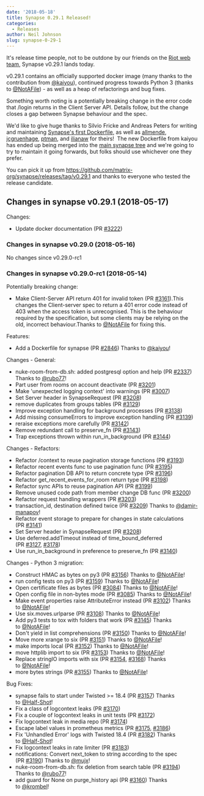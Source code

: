 ```yaml
---
date: '2018-05-18'
title: Synapse 0.29.1 Released!
categories:
  - Releases
author: Neil Johnson
slug: synapse-0-29-1
---
```


It's release time people, not to be outdone by our friends on the <a href="https://medium.com/@RiotChat/stickers-are-here-introducing-riot-im-0-15-for-web-desktop-284c32b93acc">Riot web team</a>, Synapse v0.29.1 lands today.

v0.29.1 contains an officially supported docker image (many thanks to the contribution from <a href="https://github.com/kaiyou">@kaiyou</a>), continued progress towards Python 3 (thanks to <a class="user-mention" href="https://github.com/NotAFile" data-hovercard-user-id="5447747" data-octo-click="hovercard-link-click" data-octo-dimensions="link_type:self" aria-describedby="hovercard-aria-description">@NotAFile</a>) - as well as a heap of refactorings and bug fixes.

Something worth noting is a potentially breaking change in the error code that /login returns in the Client Server API. Details follow, but the change closes a gap between Synapse behaviour and the spec.

We'd like to give huge thanks to Silvio Fricke and Andreas Peters for writing and maintaining <a href="https://github.com/AVENTER-UG/docker-matrix">Synapse's first Dockerfile</a>, as well as <a href="https://github.com/allmende/docker-synapse">allmende</a>, <a href="https://github.com/jcgruenhage/docker-synapse">jcgruenhage</a>, <a href="https://github.com/ptman/synapse-docker">ptman</a>, and <a href="https://github.com/ilianaw/dockerfiles/tree/master/synapse">ilianaw</a> for theirs!  The new Dockerfile from kaiyou has ended up being merged into the <a href="https://github.com/matrix-org/synapse/tree/master/contrib/docker">main synapse tree</a> and we're going to try to maintain it going forwards, but folks should use whichever one they prefer.

You can pick it up from <a href="https://github.com/matrix-org/synapse/releases/tag/v0.29.1">https://github.com/matrix-org/synapse/releases/tag/v0.29.1</a> and thanks to everyone who tested the release candidate.
<h2>Changes in synapse v0.29.1 (2018-05-17)</h2>
Changes:
<ul>
 	<li>Update docker documentation (PR <a href="https://github.com/matrix-org/synapse/pull/3222">#3222</a>)</li>
</ul>
<h3>Changes in synapse v0.29.0 (2018-05-16)</h3>
No changes since v0.29.0-rc1
<h3>Changes in synapse v0.29.0-rc1 (2018-05-14)</h3>
Potentially breaking change:
<ul>
 	<li>Make Client-Server API return 401 for invalid token (PR <a class="issue-link js-issue-link" href="https://github.com/matrix-org/synapse/pull/3161" data-error-text="Failed to load issue title" data-id="319022836" data-permission-text="Issue title is private" data-url="https://github.com/matrix-org/synapse/issues/3161">#3161</a>).This changes the Client-server spec to return a 401 error code instead of 403 when the access token is unrecognised. This is the behaviour required by the specification, but some clients may be relying on the old, incorrect behaviour.Thanks to <a class="user-mention" href="https://github.com/NotAFile" data-hovercard-user-id="5447747" data-octo-click="hovercard-link-click" data-octo-dimensions="link_type:self" aria-describedby="hovercard-aria-description">@NotAFile</a> for fixing this.</li>
</ul>
Features:
<ul>
 	<li>Add a Dockerfile for synapse (PR <a class="issue-link js-issue-link" href="https://github.com/matrix-org/synapse/pull/2846" data-error-text="Failed to load issue title" data-id="294138160" data-permission-text="Issue title is private" data-url="https://github.com/matrix-org/synapse/issues/2846">#2846</a>) Thanks to <a class="user-mention" href="https://github.com/kaiyou" data-hovercard-user-id="847861" data-octo-click="hovercard-link-click" data-octo-dimensions="link_type:self" aria-describedby="hovercard-aria-description">@kaiyou</a>!</li>
</ul>
Changes - General:
<ul>
 	<li>nuke-room-from-db.sh: added postgresql option and help (PR <a class="issue-link js-issue-link" href="https://github.com/matrix-org/synapse/pull/2337" data-error-text="Failed to load issue title" data-id="240936932" data-permission-text="Issue title is private" data-url="https://github.com/matrix-org/synapse/issues/2337">#2337</a>) Thanks to <a class="user-mention" href="https://github.com/rubo77" data-hovercard-user-id="1591563" data-octo-click="hovercard-link-click" data-octo-dimensions="link_type:self" aria-describedby="hovercard-aria-description">@rubo77</a>!</li>
 	<li>Part user from rooms on account deactivate (PR <a class="issue-link js-issue-link" href="https://github.com/matrix-org/synapse/pull/3201" data-error-text="Failed to load issue title" data-id="321584384" data-permission-text="Issue title is private" data-url="https://github.com/matrix-org/synapse/issues/3201">#3201</a>)</li>
 	<li>Make 'unexpected logging context' into warnings (PR <a class="issue-link js-issue-link" href="https://github.com/matrix-org/synapse/pull/3007" data-error-text="Failed to load issue title" data-id="305674363" data-permission-text="Issue title is private" data-url="https://github.com/matrix-org/synapse/issues/3007">#3007</a>)</li>
 	<li>Set Server header in SynapseRequest (PR <a class="issue-link js-issue-link" href="https://github.com/matrix-org/synapse/pull/3208" data-error-text="Failed to load issue title" data-id="322021667" data-permission-text="Issue title is private" data-url="https://github.com/matrix-org/synapse/issues/3208">#3208</a>)</li>
 	<li>remove duplicates from groups tables (PR <a class="issue-link js-issue-link" href="https://github.com/matrix-org/synapse/pull/3129" data-error-text="Failed to load issue title" data-id="317640994" data-permission-text="Issue title is private" data-url="https://github.com/matrix-org/synapse/issues/3129">#3129</a>)</li>
 	<li>Improve exception handling for background processes (PR <a class="issue-link js-issue-link" href="https://github.com/matrix-org/synapse/pull/3138" data-error-text="Failed to load issue title" data-id="318353806" data-permission-text="Issue title is private" data-url="https://github.com/matrix-org/synapse/issues/3138">#3138</a>)</li>
 	<li>Add missing consumeErrors to improve exception handling (PR <a class="issue-link js-issue-link" href="https://github.com/matrix-org/synapse/pull/3139" data-error-text="Failed to load issue title" data-id="318354891" data-permission-text="Issue title is private" data-url="https://github.com/matrix-org/synapse/issues/3139">#3139</a>)</li>
 	<li>reraise exceptions more carefully (PR <a class="issue-link js-issue-link" href="https://github.com/matrix-org/synapse/pull/3142" data-error-text="Failed to load issue title" data-id="318362067" data-permission-text="Issue title is private" data-url="https://github.com/matrix-org/synapse/issues/3142">#3142</a>)</li>
 	<li>Remove redundant call to preserve_fn (PR <a class="issue-link js-issue-link" href="https://github.com/matrix-org/synapse/pull/3143" data-error-text="Failed to load issue title" data-id="318369685" data-permission-text="Issue title is private" data-url="https://github.com/matrix-org/synapse/issues/3143">#3143</a>)</li>
 	<li>Trap exceptions thrown within run_in_background (PR <a class="issue-link js-issue-link" href="https://github.com/matrix-org/synapse/pull/3144" data-error-text="Failed to load issue title" data-id="318372621" data-permission-text="Issue title is private" data-url="https://github.com/matrix-org/synapse/issues/3144">#3144</a>)</li>
</ul>
Changes - Refactors:
<ul>
 	<li>Refactor /context to reuse pagination storage functions (PR <a class="issue-link js-issue-link" href="https://github.com/matrix-org/synapse/pull/3193" data-error-text="Failed to load issue title" data-id="321240389" data-permission-text="Issue title is private" data-url="https://github.com/matrix-org/synapse/issues/3193">#3193</a>)</li>
 	<li>Refactor recent events func to use pagination func (PR <a class="issue-link js-issue-link" href="https://github.com/matrix-org/synapse/pull/3195" data-error-text="Failed to load issue title" data-id="321511701" data-permission-text="Issue title is private" data-url="https://github.com/matrix-org/synapse/issues/3195">#3195</a>)</li>
 	<li>Refactor pagination DB API to return concrete type (PR <a class="issue-link js-issue-link" href="https://github.com/matrix-org/synapse/pull/3196" data-error-text="Failed to load issue title" data-id="321514152" data-permission-text="Issue title is private" data-url="https://github.com/matrix-org/synapse/issues/3196">#3196</a>)</li>
 	<li>Refactor get_recent_events_for_room return type (PR <a class="issue-link js-issue-link" href="https://github.com/matrix-org/synapse/pull/3198" data-error-text="Failed to load issue title" data-id="321524525" data-permission-text="Issue title is private" data-url="https://github.com/matrix-org/synapse/issues/3198">#3198</a>)</li>
 	<li>Refactor sync APIs to reuse pagination API (PR <a class="issue-link js-issue-link" href="https://github.com/matrix-org/synapse/pull/3199" data-error-text="Failed to load issue title" data-id="321556855" data-permission-text="Issue title is private" data-url="https://github.com/matrix-org/synapse/issues/3199">#3199</a>)</li>
 	<li>Remove unused code path from member change DB func (PR <a class="issue-link js-issue-link" href="https://github.com/matrix-org/synapse/pull/3200" data-error-text="Failed to load issue title" data-id="321572270" data-permission-text="Issue title is private" data-url="https://github.com/matrix-org/synapse/issues/3200">#3200</a>)</li>
 	<li>Refactor request handling wrappers (PR <a class="issue-link js-issue-link" href="https://github.com/matrix-org/synapse/pull/3203" data-error-text="Failed to load issue title" data-id="321896316" data-permission-text="Issue title is private" data-url="https://github.com/matrix-org/synapse/issues/3203">#3203</a>)</li>
 	<li>transaction_id, destination defined twice (PR <a class="issue-link js-issue-link" href="https://github.com/matrix-org/synapse/pull/3209" data-error-text="Failed to load issue title" data-id="322050253" data-permission-text="Issue title is private" data-url="https://github.com/matrix-org/synapse/issues/3209">#3209</a>) Thanks to <a class="user-mention" href="https://github.com/damir-manapov" data-hovercard-user-id="84543" data-octo-click="hovercard-link-click" data-octo-dimensions="link_type:self" aria-describedby="hovercard-aria-description">@damir-manapov</a>!</li>
 	<li>Refactor event storage to prepare for changes in state calculations (PR <a class="issue-link js-issue-link" href="https://github.com/matrix-org/synapse/pull/3141" data-error-text="Failed to load issue title" data-id="318360848" data-permission-text="Issue title is private" data-url="https://github.com/matrix-org/synapse/issues/3141">#3141</a>)</li>
 	<li>Set Server header in SynapseRequest (PR <a class="issue-link js-issue-link" href="https://github.com/matrix-org/synapse/pull/3208" data-error-text="Failed to load issue title" data-id="322021667" data-permission-text="Issue title is private" data-url="https://github.com/matrix-org/synapse/issues/3208">#3208</a>)</li>
 	<li>Use deferred.addTimeout instead of time_bound_deferred (PR <a class="issue-link js-issue-link" href="https://github.com/matrix-org/synapse/pull/3127" data-error-text="Failed to load issue title" data-id="316624675" data-permission-text="Issue title is private" data-url="https://github.com/matrix-org/synapse/issues/3127">#3127</a>, <a class="issue-link js-issue-link" href="https://github.com/matrix-org/synapse/pull/3178" data-error-text="Failed to load issue title" data-id="319723346" data-permission-text="Issue title is private" data-url="https://github.com/matrix-org/synapse/issues/3178">#3178</a>)</li>
 	<li>Use run_in_background in preference to preserve_fn (PR <a class="issue-link js-issue-link" href="https://github.com/matrix-org/synapse/pull/3140" data-error-text="Failed to load issue title" data-id="318358846" data-permission-text="Issue title is private" data-url="https://github.com/matrix-org/synapse/issues/3140">#3140</a>)</li>
</ul>
Changes - Python 3 migration:
<ul>
 	<li>Construct HMAC as bytes on py3 (PR <a class="issue-link js-issue-link" href="https://github.com/matrix-org/synapse/pull/3156" data-error-text="Failed to load issue title" data-id="318672814" data-permission-text="Issue title is private" data-url="https://github.com/matrix-org/synapse/issues/3156">#3156</a>) Thanks to <a class="user-mention" href="https://github.com/NotAFile" data-hovercard-user-id="5447747" data-octo-click="hovercard-link-click" data-octo-dimensions="link_type:self" aria-describedby="hovercard-aria-description">@NotAFile</a>!</li>
 	<li>run config tests on py3 (PR <a class="issue-link js-issue-link" href="https://github.com/matrix-org/synapse/pull/3159" data-error-text="Failed to load issue title" data-id="318819505" data-permission-text="Issue title is private" data-url="https://github.com/matrix-org/synapse/issues/3159">#3159</a>) Thanks to <a class="user-mention" href="https://github.com/NotAFile" data-hovercard-user-id="5447747" data-octo-click="hovercard-link-click" data-octo-dimensions="link_type:self" aria-describedby="hovercard-aria-description">@NotAFile</a>!</li>
 	<li>Open certificate files as bytes (PR <a class="issue-link js-issue-link" href="https://github.com/matrix-org/synapse/pull/3084" data-error-text="Failed to load issue title" data-id="312978895" data-permission-text="Issue title is private" data-url="https://github.com/matrix-org/synapse/issues/3084">#3084</a>) Thanks to <a class="user-mention" href="https://github.com/NotAFile" data-hovercard-user-id="5447747" data-octo-click="hovercard-link-click" data-octo-dimensions="link_type:self" aria-describedby="hovercard-aria-description">@NotAFile</a>!</li>
 	<li>Open config file in non-bytes mode (PR <a class="issue-link js-issue-link" href="https://github.com/matrix-org/synapse/pull/3085" data-error-text="Failed to load issue title" data-id="312979176" data-permission-text="Issue title is private" data-url="https://github.com/matrix-org/synapse/issues/3085">#3085</a>) Thanks to <a class="user-mention" href="https://github.com/NotAFile" data-hovercard-user-id="5447747" data-octo-click="hovercard-link-click" data-octo-dimensions="link_type:self" aria-describedby="hovercard-aria-description">@NotAFile</a>!</li>
 	<li>Make event properties raise AttributeError instead (PR <a class="issue-link js-issue-link" href="https://github.com/matrix-org/synapse/pull/3102" data-error-text="Failed to load issue title" data-id="314438601" data-permission-text="Issue title is private" data-url="https://github.com/matrix-org/synapse/issues/3102">#3102</a>) Thanks to <a class="user-mention" href="https://github.com/NotAFile" data-hovercard-user-id="5447747" data-octo-click="hovercard-link-click" data-octo-dimensions="link_type:self" aria-describedby="hovercard-aria-description">@NotAFile</a>!</li>
 	<li>Use six.moves.urlparse (PR <a class="issue-link js-issue-link" href="https://github.com/matrix-org/synapse/pull/3108" data-error-text="Failed to load issue title" data-id="314444112" data-permission-text="Issue title is private" data-url="https://github.com/matrix-org/synapse/issues/3108">#3108</a>) Thanks to <a class="user-mention" href="https://github.com/NotAFile" data-hovercard-user-id="5447747" data-octo-click="hovercard-link-click" data-octo-dimensions="link_type:self" aria-describedby="hovercard-aria-description">@NotAFile</a>!</li>
 	<li>Add py3 tests to tox with folders that work (PR <a class="issue-link js-issue-link" href="https://github.com/matrix-org/synapse/pull/3145" data-error-text="Failed to load issue title" data-id="318431714" data-permission-text="Issue title is private" data-url="https://github.com/matrix-org/synapse/issues/3145">#3145</a>) Thanks to <a class="user-mention" href="https://github.com/NotAFile" data-hovercard-user-id="5447747" data-octo-click="hovercard-link-click" data-octo-dimensions="link_type:self" aria-describedby="hovercard-aria-description">@NotAFile</a>!</li>
 	<li>Don't yield in list comprehensions (PR <a class="issue-link js-issue-link" href="https://github.com/matrix-org/synapse/pull/3150" data-error-text="Failed to load issue title" data-id="318628803" data-permission-text="Issue title is private" data-url="https://github.com/matrix-org/synapse/issues/3150">#3150</a>) Thanks to <a class="user-mention" href="https://github.com/NotAFile" data-hovercard-user-id="5447747" data-octo-click="hovercard-link-click" data-octo-dimensions="link_type:self" aria-describedby="hovercard-aria-description">@NotAFile</a>!</li>
 	<li>Move more xrange to six (PR <a class="issue-link js-issue-link" href="https://github.com/matrix-org/synapse/pull/3151" data-error-text="Failed to load issue title" data-id="318628945" data-permission-text="Issue title is private" data-url="https://github.com/matrix-org/synapse/issues/3151">#3151</a>) Thanks to <a class="user-mention" href="https://github.com/NotAFile" data-hovercard-user-id="5447747" data-octo-click="hovercard-link-click" data-octo-dimensions="link_type:self" aria-describedby="hovercard-aria-description">@NotAFile</a>!</li>
 	<li>make imports local (PR <a class="issue-link js-issue-link" href="https://github.com/matrix-org/synapse/pull/3152" data-error-text="Failed to load issue title" data-id="318629082" data-permission-text="Issue title is private" data-url="https://github.com/matrix-org/synapse/issues/3152">#3152</a>) Thanks to <a class="user-mention" href="https://github.com/NotAFile" data-hovercard-user-id="5447747" data-octo-click="hovercard-link-click" data-octo-dimensions="link_type:self" aria-describedby="hovercard-aria-description">@NotAFile</a>!</li>
 	<li>move httplib import to six (PR <a class="issue-link js-issue-link" href="https://github.com/matrix-org/synapse/pull/3153" data-error-text="Failed to load issue title" data-id="318629172" data-permission-text="Issue title is private" data-url="https://github.com/matrix-org/synapse/issues/3153">#3153</a>) Thanks to <a class="user-mention" href="https://github.com/NotAFile" data-hovercard-user-id="5447747" data-octo-click="hovercard-link-click" data-octo-dimensions="link_type:self" aria-describedby="hovercard-aria-description">@NotAFile</a>!</li>
 	<li>Replace stringIO imports with six (PR <a class="issue-link js-issue-link" href="https://github.com/matrix-org/synapse/pull/3154" data-error-text="Failed to load issue title" data-id="318629362" data-permission-text="Issue title is private" data-url="https://github.com/matrix-org/synapse/issues/3154">#3154</a>, <a class="issue-link js-issue-link" href="https://github.com/matrix-org/synapse/pull/3168" data-error-text="Failed to load issue title" data-id="319453092" data-permission-text="Issue title is private" data-url="https://github.com/matrix-org/synapse/issues/3168">#3168</a>) Thanks to <a class="user-mention" href="https://github.com/NotAFile" data-hovercard-user-id="5447747" data-octo-click="hovercard-link-click" data-octo-dimensions="link_type:self" aria-describedby="hovercard-aria-description">@NotAFile</a>!</li>
 	<li>more bytes strings (PR <a class="issue-link js-issue-link" href="https://github.com/matrix-org/synapse/pull/3155" data-error-text="Failed to load issue title" data-id="318672504" data-permission-text="Issue title is private" data-url="https://github.com/matrix-org/synapse/issues/3155">#3155</a>) Thanks to <a class="user-mention" href="https://github.com/NotAFile" data-hovercard-user-id="5447747" data-octo-click="hovercard-link-click" data-octo-dimensions="link_type:self" aria-describedby="hovercard-aria-description">@NotAFile</a>!</li>
</ul>
Bug Fixes:
<ul>
 	<li>synapse fails to start under Twisted &gt;= 18.4 (PR <a class="issue-link js-issue-link" href="https://github.com/matrix-org/synapse/pull/3157" data-error-text="Failed to load issue title" data-id="318721696" data-permission-text="Issue title is private" data-url="https://github.com/matrix-org/synapse/issues/3157">#3157</a>) Thanks to <a class="user-mention" href="https://github.com/Half-Shot" data-hovercard-user-id="2072976" data-octo-click="hovercard-link-click" data-octo-dimensions="link_type:self" aria-describedby="hovercard-aria-description">@Half-Shot</a>!</li>
 	<li>Fix a class of logcontext leaks (PR <a class="issue-link js-issue-link" href="https://github.com/matrix-org/synapse/pull/3170" data-error-text="Failed to load issue title" data-id="319506071" data-permission-text="Issue title is private" data-url="https://github.com/matrix-org/synapse/issues/3170">#3170</a>)</li>
 	<li>Fix a couple of logcontext leaks in unit tests (PR <a class="issue-link js-issue-link" href="https://github.com/matrix-org/synapse/pull/3172" data-error-text="Failed to load issue title" data-id="319584239" data-permission-text="Issue title is private" data-url="https://github.com/matrix-org/synapse/issues/3172">#3172</a>)</li>
 	<li>Fix logcontext leak in media repo (PR <a class="issue-link js-issue-link" href="https://github.com/matrix-org/synapse/pull/3174" data-error-text="Failed to load issue title" data-id="319596214" data-permission-text="Issue title is private" data-url="https://github.com/matrix-org/synapse/issues/3174">#3174</a>)</li>
 	<li>Escape label values in prometheus metrics (PR <a class="issue-link js-issue-link" href="https://github.com/matrix-org/synapse/pull/3175" data-error-text="Failed to load issue title" data-id="319611493" data-permission-text="Issue title is private" data-url="https://github.com/matrix-org/synapse/issues/3175">#3175</a>, <a class="issue-link js-issue-link" href="https://github.com/matrix-org/synapse/pull/3186" data-error-text="Failed to load issue title" data-id="319955083" data-permission-text="Issue title is private" data-url="https://github.com/matrix-org/synapse/issues/3186">#3186</a>)</li>
 	<li>Fix 'Unhandled Error' logs with Twisted 18.4 (PR <a class="issue-link js-issue-link" href="https://github.com/matrix-org/synapse/pull/3182" data-error-text="Failed to load issue title" data-id="319867481" data-permission-text="Issue title is private" data-url="https://github.com/matrix-org/synapse/issues/3182">#3182</a>) Thanks to <a class="user-mention" href="https://github.com/Half-Shot" data-hovercard-user-id="2072976" data-octo-click="hovercard-link-click" data-octo-dimensions="link_type:self" aria-describedby="hovercard-aria-description">@Half-Shot</a>!</li>
 	<li>Fix logcontext leaks in rate limiter (PR <a class="issue-link js-issue-link" href="https://github.com/matrix-org/synapse/pull/3183" data-error-text="Failed to load issue title" data-id="319883299" data-permission-text="Issue title is private" data-url="https://github.com/matrix-org/synapse/issues/3183">#3183</a>)</li>
 	<li>notifications: Convert next_token to string according to the spec (PR <a class="issue-link js-issue-link" href="https://github.com/matrix-org/synapse/pull/3190" data-error-text="Failed to load issue title" data-id="320496620" data-permission-text="Issue title is private" data-url="https://github.com/matrix-org/synapse/issues/3190">#3190</a>) Thanks to <a class="user-mention" href="https://github.com/mujx" data-hovercard-user-id="6430350" data-octo-click="hovercard-link-click" data-octo-dimensions="link_type:self" aria-describedby="hovercard-aria-description">@mujx</a>!</li>
 	<li>nuke-room-from-db.sh: fix deletion from search table (PR <a class="issue-link js-issue-link" href="https://github.com/matrix-org/synapse/pull/3194" data-error-text="Failed to load issue title" data-id="321366575" data-permission-text="Issue title is private" data-url="https://github.com/matrix-org/synapse/issues/3194">#3194</a>) Thanks to <a class="user-mention" href="https://github.com/rubo77" data-hovercard-user-id="1591563" data-octo-click="hovercard-link-click" data-octo-dimensions="link_type:self" aria-describedby="hovercard-aria-description">@rubo77</a>!</li>
 	<li>add guard for None on purge_history api (PR <a class="issue-link js-issue-link" href="https://github.com/matrix-org/synapse/pull/3160" data-error-text="Failed to load issue title" data-id="318873877" data-permission-text="Issue title is private" data-url="https://github.com/matrix-org/synapse/issues/3160">#3160</a>) Thanks to <a class="user-mention" href="https://github.com/krombel" data-hovercard-user-id="11167142" data-octo-click="hovercard-link-click" data-octo-dimensions="link_type:self" aria-describedby="hovercard-aria-description">@krombel</a>!</li>
</ul>